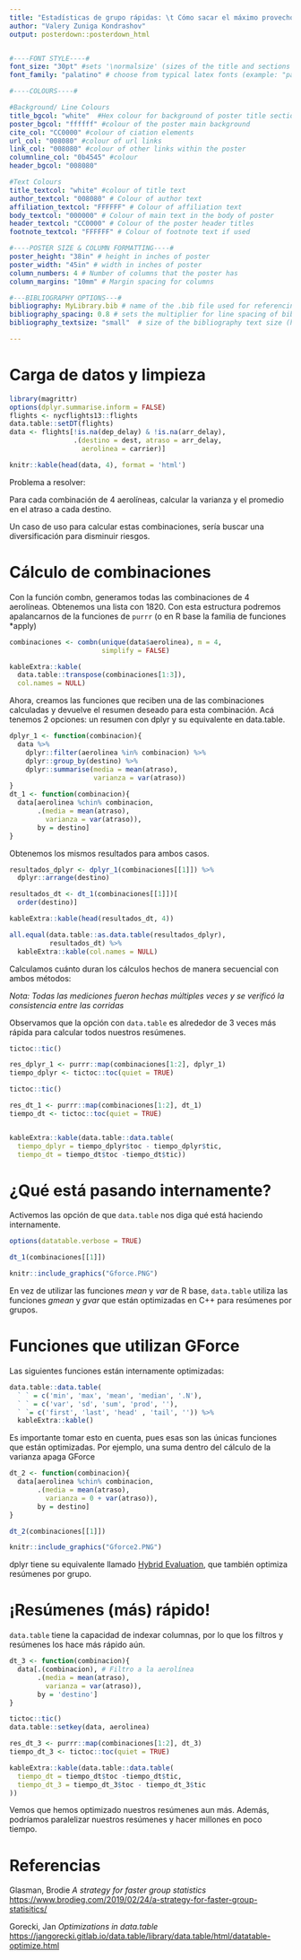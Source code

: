---
title: "Estadísticas de grupo rápidas: \t Cómo sacar el máximo provecho del paquete data.table para hacer una gran cantidad de resúmenes de datos lo más rápido posible"
author: "Valery Zuniga Kondrashov"
output: posterdown::posterdown_html


#----FONT STYLE----#
font_size: "30pt" #sets '\normalsize' (sizes of the title and sections headings will adjust based on it)
font_family: "palatino" # choose from typical latex fonts (example: "palatino")

#----COLOURS----#

#Background/ Line Colours
title_bgcol: "white"  #Hex colour for background of poster title section (default is blue)
poster_bgcol: "ffffff" #colour of the poster main background
cite_col: "CC0000" #colour of ciation elements
url_col: "008080" #colour of url links
link_col: "008080" #colour of other links within the poster
columnline_col: "0b4545" #colour 
header_bgcol: "008080"

#Text Colours
title_textcol: "white" #colour of title text
author_textcol: "008080" # Colour of author text
affiliation_textcol: "FFFFFF" # Colour of affiliation text
body_textcol: "000000" # Colour of main text in the body of poster
header_textcol: "CC0000" # Colour of the poster header titles
footnote_textcol: "FFFFFF" # Colour of footnote text if used

#----POSTER SIZE & COLUMN FORMATTING----#
poster_height: "38in" # height in inches of poster
poster_width: "45in" # width in inches of poster
column_numbers: 4 # Number of columns that the poster has
column_margins: "10mm" # Margin spacing for columns

#---BIBLIOGRAPHY OPTIONS---#
bibliography: MyLibrary.bib # name of the .bib file used for referencing
bibliography_spacing: 0.8 # sets the multiplier for line spacing of bibliography spacing (between 0 and 1)
bibliography_textsize: "small"  # size of the bibliography text size (handy for one too many references!)

---

# Carga de datos y limpieza

```{r}
library(magrittr)
options(dplyr.summarise.inform = FALSE)
flights <- nycflights13::flights
data.table::setDT(flights)
data <- flights[!is.na(dep_delay) & !is.na(arr_delay), 
                .(destino = dest, atraso = arr_delay,
                  aerolinea = carrier)]

knitr::kable(head(data, 4), format = 'html') 

```


Problema a resolver:

Para cada combinación de 4 aerolíneas, calcular la varianza y el promedio en el atraso a cada destino. 

Un caso de uso para calcular estas combinaciones, sería buscar una diversificación para disminuir riesgos.


# Cálculo de combinaciones

Con la función combn, generamos todas las combinaciones de 4 aerolíneas. Obtenemos una lista con 1820. Con esta estructura podremos apalancarnos de la funciones de `purrr` (o en R base la familia de funciones *apply) 

```{r}
combinaciones <- combn(unique(data$aerolinea), m = 4,
                       simplify = FALSE)

kableExtra::kable(
  data.table::transpose(combinaciones[1:3]),
  col.names = NULL)

```


Ahora, creamos las funciones que reciben una de las combinaciones calculadas y devuelve el resumen deseado para esta combinación.
Acá tenemos 2 opciones: un resumen con dplyr y su equivalente en data.table. 


```{r}

dplyr_1 <- function(combinacion){
  data %>%
    dplyr::filter(aerolinea %in% combinacion) %>%
    dplyr::group_by(destino) %>%
    dplyr::summarise(media = mean(atraso),
                     varianza = var(atraso))
}
dt_1 <- function(combinacion){
  data[aerolinea %chin% combinacion,
       .(media = mean(atraso),
         varianza = var(atraso)),
       by = destino]
}

```
 


Obtenemos los mismos resultados para ambos casos. 

```{r}
resultados_dplyr <- dplyr_1(combinaciones[[1]]) %>% 
  dplyr::arrange(destino)

resultados_dt <- dt_1(combinaciones[[1]])[
  order(destino)]

kableExtra::kable(head(resultados_dt, 4))

all.equal(data.table::as.data.table(resultados_dplyr),
          resultados_dt) %>% 
  kableExtra::kable(col.names = NULL)
```



Calculamos cuánto duran los cálculos hechos de manera secuencial con ambos métodos:

*Nota: Todas las mediciones fueron hechas múltiples veces y se verificó la consistencia entre las corridas*

Observamos que la opción con `data.table` es alrededor de 3 veces más rápida para calcular todos nuestros resúmenes. 
 
```{r}
tictoc::tic()

res_dplyr_1 <- purrr::map(combinaciones[1:2], dplyr_1)
tiempo_dplyr <- tictoc::toc(quiet = TRUE)

tictoc::tic()

res_dt_1 <- purrr::map(combinaciones[1:2], dt_1)
tiempo_dt <- tictoc::toc(quiet = TRUE)


kableExtra::kable(data.table::data.table(
  tiempo_dplyr = tiempo_dplyr$toc - tiempo_dplyr$tic, 
  tiempo_dt = tiempo_dt$toc -tiempo_dt$tic))

```



# ¿Qué está pasando internamente?

Activemos las opción de que `data.table` nos diga qué está haciendo internamente. 

```{r, eval = FALSE}
options(datatable.verbose = TRUE)

dt_1(combinaciones[[1]])

```


```{r, echo=FALSE, out.width="95%"}
knitr::include_graphics("Gforce.PNG")
```

En vez de utilizar las funciones $mean$ y $var$ de R base, `data.table` utiliza las funciones $gmean$ y $gvar$ que están optimizadas en C++ para resúmenes por grupos. 



# Funciones que utilizan GForce

Las siguientes funciones están internamente optimizadas: 


```{r}
data.table::data.table(
  ` ` = c('min', 'max', 'mean', 'median', '.N'),
  ` ` = c('var', 'sd', 'sum', 'prod', ''),
  ` `= c('first', 'last', 'head' , 'tail', '')) %>%
  kableExtra::kable()
```

Es importante tomar esto en cuenta, pues esas son las únicas funciones que están optimizadas. Por ejemplo, una suma dentro del cálculo de la varianza apaga GForce

```{r, eval = FALSE}
dt_2 <- function(combinacion){
  data[aerolinea %chin% combinacion,
       .(media = mean(atraso),
         varianza = 0 + var(atraso)),
       by = destino]
}

dt_2(combinaciones[[1]])
```
 
```{r, echo=FALSE, out.width="95%"}
knitr::include_graphics("Gforce2.PNG")
```

dplyr tiene su equivalente llamado [Hybrid Evaluation](https://dplyr.tidyverse.org/articles/future/dplyr_0.8.0_new_hybrid.html), que también optimiza resúmenes por grupo. 


# ¡Resúmenes (más) rápido!

`data.table` tiene la capacidad de indexar columnas, por lo que los filtros y resúmenes los hace más rápido aún. 

```{r}

dt_3 <- function(combinacion){
  data[.(combinacion), # Filtro a la aerolínea
       .(media = mean(atraso),
         varianza = var(atraso)),
       by = 'destino']
}

tictoc::tic()
data.table::setkey(data, aerolinea)

res_dt_3 <- purrr::map(combinaciones[1:2], dt_3)
tiempo_dt_3 <- tictoc::toc(quiet = TRUE)

kableExtra::kable(data.table::data.table(
  tiempo_dt = tiempo_dt$toc -tiempo_dt$tic,
  tiempo_dt_3 = tiempo_dt_3$toc - tiempo_dt_3$tic
))


```

Vemos que hemos optimizado nuestros resúmenes aun más. Además, podríamos paralelizar nuestros resúmenes y hacer millones en poco tiempo. 

# Referencias

Glasman, Brodie _A strategy for faster group statistics_ <https://www.brodieg.com/2019/02/24/a-strategy-for-faster-group-statisitics/>

  Gorecki, Jan _Optimizations in data.table_ <https://jangorecki.gitlab.io/data.table/library/data.table/html/datatable-optimize.html>

\small\printbibliography
